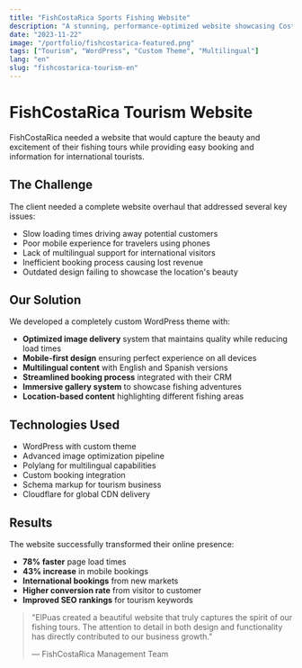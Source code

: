 ```yaml
---
title: "FishCostaRica Sports Fishing Website"
description: "A stunning, performance-optimized website showcasing Costa Rica's premier fishing experiences"
date: "2023-11-22"
image: "/portfolio/fishcostarica-featured.png"
tags: ["Tourism", "WordPress", "Custom Theme", "Multilingual"]
lang: "en"
slug: "fishcostarica-tourism-en"
---
```


# FishCostaRica Tourism Website

FishCostaRica needed a website that would capture the beauty and excitement of their fishing tours while providing easy booking and information for international tourists.

## The Challenge

The client needed a complete website overhaul that addressed several key issues:

- Slow loading times driving away potential customers
- Poor mobile experience for travelers using phones
- Lack of multilingual support for international visitors
- Inefficient booking process causing lost revenue
- Outdated design failing to showcase the location's beauty

## Our Solution

We developed a completely custom WordPress theme with:

- **Optimized image delivery** system that maintains quality while reducing load times
- **Mobile-first design** ensuring perfect experience on all devices
- **Multilingual content** with English and Spanish versions
- **Streamlined booking process** integrated with their CRM
- **Immersive gallery system** to showcase fishing adventures
- **Location-based content** highlighting different fishing areas

## Technologies Used

- WordPress with custom theme
- Advanced image optimization pipeline
- Polylang for multilingual capabilities
- Custom booking integration
- Schema markup for tourism business
- Cloudflare for global CDN delivery

## Results

The website successfully transformed their online presence:

- **78% faster** page load times
- **43% increase** in mobile bookings
- **International bookings** from new markets
- **Higher conversion rate** from visitor to customer
- **Improved SEO rankings** for tourism keywords

> "ElPuas created a beautiful website that truly captures the spirit of our fishing tours. The attention to detail in both design and functionality has directly contributed to our business growth."
> 
> — FishCostaRica Management Team 
